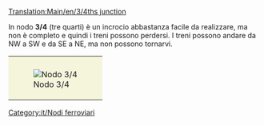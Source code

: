 [[Translation:Main/en/3/4ths junction]]
{{en/-}}{{it/Nodi ferroviari}}

In nodo '''3/4''' (tre quarti) è un incrocio abbastanza facile da realizzare, ma non è completo e quindi i treni possono perdersi. I treni possono andare da NW a SW e da SE a NE, ma non possono tornarvi.

{{Template:Requisiti nodo/It|Economico|1|2|2|2|1|0|1|1|0|0|0||I treni guasti influenzano al massimo due tracce. Esempio: nella curva a destra sud da SW a SE viene bloccata anche la svolta a sinistra da NW a NE (e la traccia rettilinea da NW a SE, ma a quel punto è già entrata nella traccia meridionale).|

'''Pro'''
* I treni in direzione della linea non sono rallentati, o rallentati solo un po' e non possono stallare.
* Richiede poco spazio per realizzarlo (8x8)
* Pendenza solo su uno dei rami del tracciato.

'''Contro'''
* Utile per una costruzione veloce e seriale
* Uno dei percorsi deve superare un pendio
* I treni che arrivano da nord-est o sud-ovest non possono girare a sinistra.
}}

{|style="border: 0px; margin: 5px auto 25px auto;"
|style="padding: 10px 10px 5px; 10px; background-color: #F5F5DC;"|[[File:en/3.4ths junction.png|center|frame|Nodo 3/4]]
|}

[[Category:it/Nodi ferroviari]]
